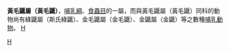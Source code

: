 {{Unreferenced|time=2019-03-31T10:39:36+00:00}}
{{Automatic taxobox
| taxon =  	Calcochloris
| authority = Mivart, 1867
}}

'''黃毛鼴屬（黃毛鼴）'''，[[哺乳綱|哺乳綱]]、[[食蟲目|食蟲目]]的一屬，而與黃毛鼴屬（黃毛鼴）同科的動物尚有綠鼴屬（斯氏綠鼴）、金毛鼴屬（金毛鼴）、金鼴屬（金鼴）等之數種[[哺乳動物|哺乳動物]]。
{{taxonbar}}
[[Category:黄毛鼹属|H]]
[[分類:金毛鼴科|H]]
{{哺乳动物小作品}}